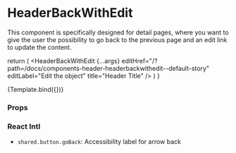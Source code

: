 
<Meta
  title="Components/Header/HeaderBackWithEdit"
  component={HeaderBackWithEdit}
/>

# HeaderBackWithEdit

This component is specifically designed for detail pages, where you want to give the user the possibility to go back to the previous page and an edit link to update the content.

  return (
    <MenuProvider>
      <HeaderBackWithEdit
        {...args}
        editHref="/?path=/docs/components-header-headerbackwithedit--default-story"
        editLabel="Edit the object"
        title="Header Title"
      />
    </MenuProvider>
  )
}

<Canvas>
  <Story name="Default">{Template.bind({})}</Story>
</Canvas>

### Props

<ArgsTable story="Default" />

### React Intl

- `shared.button.goBack`: Accessibility label for arrow back
